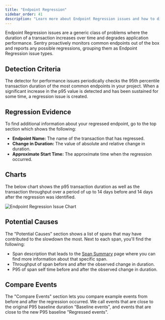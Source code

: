 ```yaml
---
title: "Endpoint Regression"
sidebar_order: 41
description: "Learn more about Endpoint Regression issues and how to diagnose and fix them."
---
```


<Include name="feature-available-for-user-group-early-adopter.mdx" />

Endpoint Regression issues are a generic class of problems where the duration of a transaction increases over time and degrades application performance. Sentry proactively monitors common endpoints out of the box and reports any possible regressions, grouping them as Endpoint Regression issue types.

## Detection Criteria

The detector for performance issues periodically checks the 95th percentile transaction duration of the most common endpoints in your project. When a significant increase in the p95 value is detected and has been sustained for some time, a regression issue is created.

## Regression Evidence

To find additional information about your regressed endpoint, go to the top section which shows the following:

- **Endpoint Name:** The name of the transaction that has regressed.
- **Change in Duration:** The value of absolute and relative change in duration.
- **Approximate Start Time:** The approximate time when the regression occurred.

## Charts

The below chart shows the p95 transaction duration as well as the transaction throughput over a period of up to 14 days before and 14 days after the regression was identified.

![Endpoint Regression Issue Chart](endpoint-regression-chart.png)



## Potential Causes

The "Potential Causes" section shows a list of spans that may have contributed to the slowdown the most. Next to each span, you'll find the following:

- Span description that leads to the [Span Summary](/product/performance/transaction-summary/) page where you can find more information about that specific span.
- Throughput of span before and after the observed change in duration.
- P95 of span self time before and after the observed change in duration.

## Compare Events

The "Compare Events" section lets you compare example events from before and after the regression occurred. We call events that are close to the original P95 baseline duration "Baseline events", and events that are close to the new P95 baseline "Regressed events".
